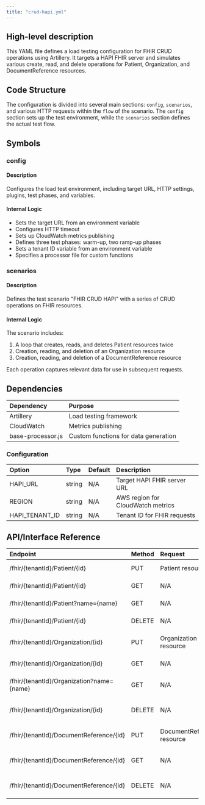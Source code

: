 ```yaml
---
title: "crud-hapi.yml"
---
```


## High-level description
This YAML file defines a load testing configuration for FHIR CRUD operations using Artillery. It targets a HAPI FHIR server and simulates various create, read, and delete operations for Patient, Organization, and DocumentReference resources.

## Code Structure
The configuration is divided into several main sections: `config`, `scenarios`, and various HTTP requests within the `flow` of the scenario. The `config` section sets up the test environment, while the `scenarios` section defines the actual test flow.

## Symbols

### config
#### Description
Configures the load test environment, including target URL, HTTP settings, plugins, test phases, and variables.

#### Internal Logic
- Sets the target URL from an environment variable
- Configures HTTP timeout
- Sets up CloudWatch metrics publishing
- Defines three test phases: warm-up, two ramp-up phases
- Sets a tenant ID variable from an environment variable
- Specifies a processor file for custom functions

### scenarios
#### Description
Defines the test scenario "FHIR CRUD HAPI" with a series of CRUD operations on FHIR resources.

#### Internal Logic
The scenario includes:
1. A loop that creates, reads, and deletes Patient resources twice
2. Creation, reading, and deletion of an Organization resource
3. Creation, reading, and deletion of a DocumentReference resource

Each operation captures relevant data for use in subsequent requests.

## Dependencies
| Dependency | Purpose |
|:-----------|:--------|
| Artillery | Load testing framework |
| CloudWatch | Metrics publishing |
| base-processor.js | Custom functions for data generation |

### Configuration
| Option | Type | Default | Description |
|:-------|:-----|:--------|:------------|
| HAPI_URL | string | N/A | Target HAPI FHIR server URL |
| REGION | string | N/A | AWS region for CloudWatch metrics |
| HAPI_TENANT_ID | string | N/A | Tenant ID for FHIR requests |

## API/Interface Reference
| Endpoint | Method | Request | Response | Description |
|:---------|:-------|:--------|:---------|:------------|
| /fhir/{tenantId}/Patient/{id} | PUT | Patient resource | Created Patient | Create a Patient resource |
| /fhir/{tenantId}/Patient/{id} | GET | N/A | Patient resource | Retrieve a Patient by ID |
| /fhir/{tenantId}/Patient?name={name} | GET | N/A | Bundle of Patients | Search Patients by name |
| /fhir/{tenantId}/Patient/{id} | DELETE | N/A | N/A | Delete a Patient resource |
| /fhir/{tenantId}/Organization/{id} | PUT | Organization resource | Created Organization | Create an Organization resource |
| /fhir/{tenantId}/Organization/{id} | GET | N/A | Organization resource | Retrieve an Organization by ID |
| /fhir/{tenantId}/Organization?name={name} | GET | N/A | Bundle of Organizations | Search Organizations by name |
| /fhir/{tenantId}/Organization/{id} | DELETE | N/A | N/A | Delete an Organization resource |
| /fhir/{tenantId}/DocumentReference/{id} | PUT | DocumentReference resource | Created DocumentReference | Create a DocumentReference resource |
| /fhir/{tenantId}/DocumentReference/{id} | GET | N/A | DocumentReference resource | Retrieve a DocumentReference by ID |
| /fhir/{tenantId}/DocumentReference/{id} | DELETE | N/A | N/A | Delete a DocumentReference resource |